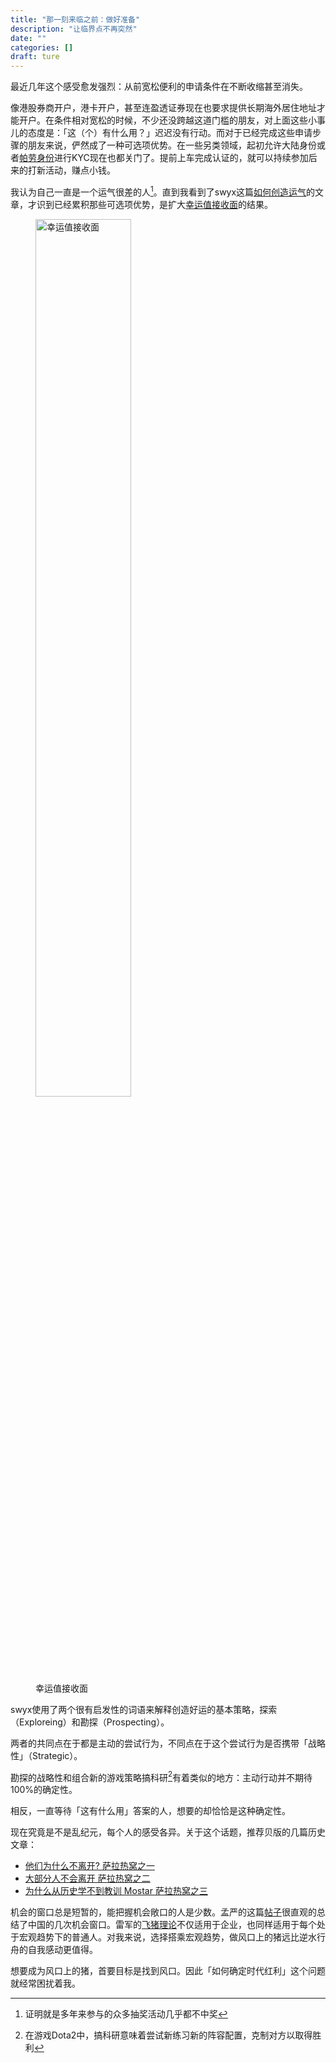 ```yaml
---
title: "那一刻来临之前：做好准备"
description: "让临界点不再突然"
date: ""
categories: []
draft: ture
---
```


最近几年这个感受愈发强烈：从前宽松便利的申请条件在不断收缩甚至消失。

像港股券商开户，港卡开户，甚至连盈透证券现在也要求提供长期海外居住地址才能开户。在条件相对宽松的时候，不少还没跨越这道门槛的朋友，对上面这些小事儿的态度是：「这（个）有什么用？」迟迟没有行动。而对于已经完成这些申请步骤的朋友来说，俨然成了一种可选项优势。在一些另类领域，起初允许大陆身份或者[帕劳身份](/posts/second-year-of-palau-id.qmd)进行KYC现在也都关门了。提前上车完成认证的，就可以持续参加后来的打新活动，赚点小钱。

我认为自己一直是一个运气很差的人^[证明就是多年来参与的众多抽奖活动几乎都不中奖]。直到我看到了swyx这篇[如何创造运气](https://www.swyx.io/create-luck)的文章，才识到已经累积那些可选项优势，是扩大[幸运值接收面](https://www.swyx.io/create-luck#luck-surface-area)的结果。

![幸运值接收面](https://dev-to-uploads.s3.amazonaws.com/i/ogbkk8weenqb9nltrl34.png){width="60%"}

swyx使用了两个很有启发性的词语来解释创造好运的基本策略，探索（Exploreing）和勘探（Prospecting）。

两者的共同点在于都是主动的尝试行为，不同点在于这个尝试行为是否携带「战略性」（Strategic）。

勘探的战略性和组合新的游戏策略搞科研^[在游戏Dota2中，搞科研意味着尝试新练习新的阵容配置，克制对方以取得胜利]有着类似的地方：主动行动并不期待100%的确定性。

相反，一直等待「这有什么用」答案的人，想要的却恰恰是这种确定性。








现在究竟是不是乱纪元，每个人的感受各异。关于这个话题，推荐贝版的几篇历史文章：

- [他们为什么不离开? 萨拉热窝之一](https://mp.weixin.qq.com/s/-7tqYsB37KzoG_vM4ncqPQ)
- [大部分人不会离开 萨拉热窝之二](https://mp.weixin.qq.com/s/T6LMif-CHUNcC2gDKiRpMA)
- [为什么从历史学不到教训 Mostar 萨拉热窝之三](https://mp.weixin.qq.com/s/CuzknW_fy5QQFZFKZm-iIQ)

机会的窗口总是短暂的，能把握机会敞口的人是少数。孟严的这篇[帖子](https://x.com/myanTokenGeek/status/1915763221589537206)很直观的总结了中国的几次机会窗口。雷军的[飞猪理论](https://baike.baidu.com/item/%E9%A3%9E%E7%8C%AA%E7%90%86%E8%AE%BA/50878266)不仅适用于企业，也同样适用于每个处于宏观趋势下的普通人。对我来说，选择搭乘宏观趋势，做风口上的猪远比逆水行舟的自我感动更值得。

想要成为风口上的猪，首要目标是找到风口。因此「如何确定时代红利」这个问题就经常困扰着我。
